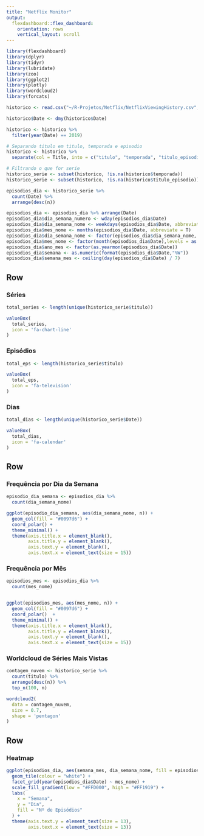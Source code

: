 ```yaml
---
title: "Netflix Monitor"
output: 
  flexdashboard::flex_dashboard:
    orientation: rows
    vertical_layout: scroll
---
```


```r
library(flexdashboard)
library(dplyr)
library(tidyr)
library(lubridate)
library(zoo)
library(ggplot2)
library(plotly)
library(wordcloud2)
library(forcats)

historico <- read.csv("~/R-Projetos/Netflix/NetflixViewingHistory.csv", encoding="UTF-8")

historico$Date <- dmy(historico$Date)

historico <- historico %>%
  filter(year(Date) == 2019)

# Separando titulo em titulo, temporada e episodio
historico <- historico %>%
  separate(col = Title, into = c("titulo", "temporada", "titulo_episodio"), sep = ': ')

# Filtrando o que for serie
historico_serie <- subset(historico, !is.na(historico$temporada))
historico_serie <- subset(historico, !is.na(historico$titulo_episodio))

episodios_dia <- historico_serie %>%
  count(Date) %>%
  arrange(desc(n))

episodios_dia <- episodios_dia %>% arrange(Date)
episodios_dia$dia_semana_numero <- wday(episodios_dia$Date)
episodios_dia$dia_semana_nome <- weekdays(episodios_dia$Date, abbreviate = T)
episodios_dia$mes_nome <- months(episodios_dia$Date, abbreviate = T)
episodios_dia$dia_semana_nome <- factor(episodios_dia$dia_semana_nome, levels = rev(c("dom", "seg","ter","qua","qui","sex","sáb")), labels = rev(c("Dom","Seg","Ter","Qua","Qui","Sex","Sáb")))
episodios_dia$mes_nome <- factor(month(episodios_dia$Date),levels = as.character(1:12), labels = c("Jan","Fev","Mar","Abr","Mai","Jun","Jul","Ago","Set","Out","Nov","Dez"))
episodios_dia$ano_mes <- factor(as.yearmon(episodios_dia$Date)) 
episodios_dia$semana <- as.numeric(format(episodios_dia$Date,"%W"))
episodios_dia$semana_mes <- ceiling(day(episodios_dia$Date) / 7)

```

Row {data-height=130}
-----------------------------------------------------------------------

### Séries

```r
total_series <- length(unique(historico_serie$titulo))

valueBox(
  total_series,
  icon = 'fa-chart-line'
)

```

### Episódios

```r
total_eps <- length(historico_serie$titulo)

valueBox(
  total_eps,
  icon = 'fa-television'
)

```

### Dias

```r
total_dias <- length(unique(historico_serie$Date))

valueBox(
  total_dias,
  icon = 'fa-calendar'
)

```

Row {data-height=300}
-----------------------------------------------------------------------

### Frequência por Dia da Semana

```r

episodio_dia_semana <- episodios_dia %>%
  count(dia_semana_nome)

ggplot(episodio_dia_semana, aes(dia_semana_nome, n)) +
  geom_col(fill = "#0097d6") +
  coord_polar() +
  theme_minimal() +
  theme(axis.title.x = element_blank(),
        axis.title.y = element_blank(),
        axis.text.y = element_blank(),
        axis.text.x = element_text(size = 15))
```

### Frequência por Mês

```r

episodios_mes <- episodios_dia %>%
  count(mes_nome)


ggplot(episodios_mes, aes(mes_nome, n)) +
  geom_col(fill = "#0097d6") +
  coord_polar()  +
  theme_minimal() +
  theme(axis.title.x = element_blank(),
        axis.title.y = element_blank(),
        axis.text.y = element_blank(),
        axis.text.x = element_text(size = 15)) 
```


### Worldcloud de Séries Mais Vistas

```r

contagem_nuvem <- historico_serie %>%
  count(titulo) %>%
  arrange(desc(n)) %>%
  top_n(100, n)

wordcloud2(
  data = contagem_nuvem, 
  size = 0.7, 
  shape = 'pentagon'
)
```

Row {data-height=300}
-----------------------------------------------------------------------

### Heatmap

```r

ggplot(episodios_dia, aes(semana_mes, dia_semana_nome, fill = episodios_dia$n)) + 
  geom_tile(colour = "white") + 
  facet_grid(year(episodios_dia$Date) ~ mes_nome) + 
  scale_fill_gradient(low = "#FFD000", high = "#FF1919") + 
  labs(
    x = "Semana",
    y = "Dia",
    fill = "Nº de Episódios"
  ) +
  theme(axis.text.y = element_text(size = 13),
        axis.text.x = element_text(size = 13)) 
```
